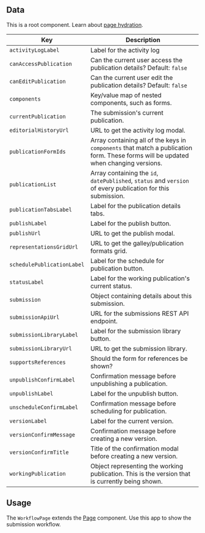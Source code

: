 

<Meta of={WorkflowPageStories} />

## Data

This is a root component. Learn about [page hydration](#/pages/pages).

| Key | Description |
| --- | --- |
| `activityLogLabel` | Label for the activity log |
| `canAccessPublication` | Can the current user access the publication details? Default: `false` |
| `canEditPublication` | Can the current user edit the publication details? Default: `false` |
| `components` | Key/value map of nested components, such as forms. |
| `currentPublication` | The submission's current publication. |
| `editorialHistoryUrl` | URL to get the activity log modal. |
| `publicationFormIds` | Array containing all of the keys in `components` that match a publication form. These forms will be updated when changing versions. |
| `publicationList` | Array containing the `id`, `datePublished`, `status` and `version` of every publication for this submission. |
| `publicationTabsLabel` | Label for the publication details tabs. |
| `publishLabel` | Label for the publish button. |
| `publishUrl` | URL to get the publish modal. |
| `representationsGridUrl` | URL to get the galley/publication formats grid. |
| `schedulePublicationLabel` | Label for the schedule for publication button. |
| `statusLabel` | Label for the working publication's current status. |
| `submission` | Object containing details about this submission. |
| `submissionApiUrl` | URL for the submissions REST API endpoint. |
| `submissionLibraryLabel` | Label for the submission library button. |
| `submissionLibraryUrl` | URL to get the submission library. |
| `supportsReferences` | Should the form for references be shown? |
| `unpublishConfirmLabel` | Confirmation message before unpublishing a publication. |
| `unpublishLabel` | Label for the unpublish button. |
| `unscheduleConfirmLabel` | Confirmation message before scheduling for publication. |
| `versionLabel` | Label for the current version. |
| `versionConfirmMessage` | Confirmation message before creating a new version. |
| `versionConfirmTitle` | Title of the confirmation modal before creating a new version. |
| `workingPublication` | Object representing the working publication. This is the version that is currently being shown. |

## Usage

The `WorkflowPage` extends the [Page](#/component/Page) component. Use this app to show the submission workflow.
